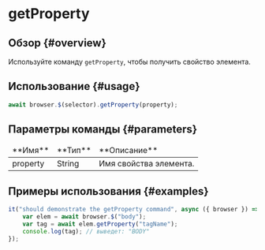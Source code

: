 # getProperty

## Обзор {#overview}

Используйте команду `getProperty`, чтобы получить свойство элемента.

## Использование {#usage}

```javascript
await browser.$(selector).getProperty(property);
```

## Параметры команды {#parameters}

<table>
<thead>
<tr><td>**Имя**</td><td>**Тип**</td><td>**Описание**</td></tr>
</thead>
<tbody>
<tr><td>property</td><td>String</td><td>Имя свойства элемента.</td></tr>

</tbody>
</table>

## Примеры использования {#examples}

```javascript
it("should demonstrate the getProperty command", async ({ browser }) => {
    var elem = await browser.$("body");
    var tag = await elem.getProperty("tagName");
    console.log(tag); // выведет: "BODY"
});
```
